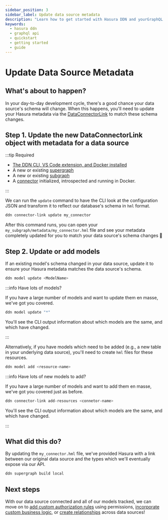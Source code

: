 ```yaml
---
sidebar_position: 3
sidebar_label: Update data source metadata
description: "Learn how to get started with Hasura DDN and yourGraphQL API."
keywords:
  - hasura ddn
  - graphql api
  - quickstart
  - getting started
  - guide
---
```



# Update Data Source Metadata

## What's about to happen?

In your day-to-day development cycle, there's a good chance your data source's schema will change. When this happens,
you'll need to update your Hasura metadata via the [DataConnectorLink](/supergraph-modeling/data-connector-links.mdx) to
match these schema changes.

<Thumbnail src="/img/get-started/ERD/create-metadata.png" alt="Create source metadata" width="1000px" />

## Step 1. Update the new DataConnectorLink object with metadata for a data source

:::tip Required

- [The DDN CLI, VS Code extension, and Docker installed](/getting-started/build/00-prerequisites.mdx)
- A new or existing [supergraph](/getting-started/build/01-init-supergraph.mdx)
- A new or existing [subgraph](/getting-started/build/02-init-subgraph.mdx)
- A [connector](/getting-started/build/03-connect-to-data/01-connect-a-source.mdx) initialized, introspected and running
  in Docker.

:::

We can run the `update` command to have the CLI look at the configuration JSON and transform it to reflect our
database's schema in `hml` format.

```bash title="Run the following command, updating the referenced name to match your connector:"
ddn connector-link update my_connector
```

After this command runs, you can open your `my_subgraph/metadata/my_connector.hml` file and see your metadata completely
updated for you to match your data source's schema changes 🎉

## Step 2. Update or add models

If an existing model's schema changed in your data source, update it to ensure your Hasura metadata matches the data
source's schema.

```bash
ddn model update <ModelName>
```

:::info Have lots of models?

If you have a large number of models and want to update them en masse, we've got you covered.

```bash title="Run the following:"
ddn model update "*"
```

You'll see the CLI output information about which models are the same, and which have changed.

:::

Alternatively, if you have models which need to be added (e.g., a new table in your underlying data source), you'll need
to create `hml` files for these resources.

```bash title="Run the following:"
ddn model add <resource-name>
```

:::info Have lots of new models to add?

If you have a large number of models and want to add them en masse, we've got you covered just as before.

```bash title="Run the following:"
ddn connector-link add-resources <connetor-name>
```

You'll see the CLI output information about which models are the same, and which have changed.

:::

## What did this do?

By updating the `my_connector.hml` file, we've provided Hasura with a link between our original data source and the
types which we'll eventually expose via our API.

```bash title="Be sure to create a new build before testing your API:"
ddn supergraph build local
```

## Next steps

With our data source connected and all of our models tracked, we can move on to
[add custom authorization rules](/getting-started/build/09-add-permissions.mdx) using permissions,
[incorporate custom business logic](/getting-started/build/06-add-business-logic.mdx), or
[create relationships](/getting-started/build/07-create-a-relationship.mdx) across data sources!
